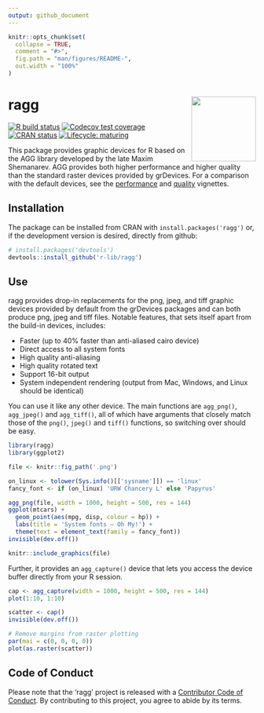 ```yaml
---
output: github_document
---
```


<!-- README.md is generated from README.Rmd. Please edit that file -->

```r
knitr::opts_chunk$set(
  collapse = TRUE,
  comment = "#>",
  fig.path = "man/figures/README-",
  out.width = "100%"
)
```
# ragg <a href='https://ragg.r-lib.org'><img src='man/figures/logo.png' align="right" height="131.5" /></a>

<!-- badges: start -->
[![R build status](https://github.com/r-lib/ragg/workflows/R-CMD-check/badge.svg)](https://github.com/r-lib/ragg/actions)
[![Codecov test coverage](https://codecov.io/gh/r-lib/ragg/branch/master/graph/badge.svg)](https://codecov.io/gh/r-lib/ragg?branch=master)
[![CRAN status](https://www.r-pkg.org/badges/version/ragg)](https://cran.r-project.org/package=ragg)
[![Lifecycle: maturing](https://img.shields.io/badge/lifecycle-maturing-blue.svg)](https://www.tidyverse.org/lifecycle/#maturing)
<!-- badges: end -->

This package provides graphic devices for R based on the AGG library developed
by the late Maxim Shemanarev. AGG provides both higher performance and higher
quality than the standard raster devices provided by grDevices. For a comparison
with the default devices, see the
[performance](https://ragg.r-lib.org/articles/ragg_performance.html) and
[quality](https://ragg.r-lib.org/articles/ragg_quality.html) vignettes.

## Installation
The package can be installed from CRAN with `install.packages('ragg')` or, if 
the development version is desired, directly from github:

```r
# install.packages('devtools')
devtools::install_github('r-lib/ragg')
```

## Use
ragg provides drop-in replacements for the png, jpeg, and tiff graphic devices
provided by default from the grDevices packages and can both produce png, jpeg 
and tiff files. Notable features, that sets itself apart from the build-in
devices, includes:

- Faster (up to 40% faster than anti-aliased cairo device)
- Direct access to all system fonts
- High quality anti-aliasing
- High quality rotated text
- Support 16-bit output
- System independent rendering (output from Mac, Windows, and Linux should be
  identical)

You can use it like any other device. The main functions are `agg_png()`,
`agg_jpeg()` and `agg_tiff()`, all of which have arguments that closely match 
those of the `png()`, `jpeg()` and `tiff()` functions, so switching over should 
be easy.

```r
library(ragg)
library(ggplot2)

file <- knitr::fig_path('.png')

on_linux <- tolower(Sys.info()[['sysname']]) == 'linux'
fancy_font <- if (on_linux) 'URW Chancery L' else 'Papyrus'

agg_png(file, width = 1000, height = 500, res = 144)
ggplot(mtcars) + 
  geom_point(aes(mpg, disp, colour = hp)) + 
  labs(title = 'System fonts — Oh My!') + 
  theme(text = element_text(family = fancy_font))
invisible(dev.off())

knitr::include_graphics(file)
```

Further, it provides an `agg_capture()` device that lets you access the device
buffer directly from your R session.

```r
cap <- agg_capture(width = 1000, height = 500, res = 144)
plot(1:10, 1:10)

scatter <- cap()
invisible(dev.off())

# Remove margins from raster plotting
par(mai = c(0, 0, 0, 0))
plot(as.raster(scatter))
```

## Code of Conduct
Please note that the 'ragg' project is released with a
[Contributor Code of Conduct](https://ragg.r-lib.org/CODE_OF_CONDUCT.html).
By contributing to this project, you agree to abide by its terms.
